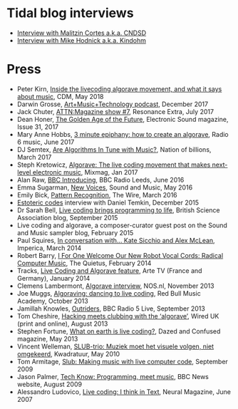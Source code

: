 <languages/>
= Tidal blog interviews =

* [http://blog.tidalcycles.org/cndsd/ Interview with Malitzin Cortes a.k.a. CNDSD]
* [http://blog.tidalcycles.org/kindohm-interview/ Interview with Mike Hodnick a.k.a. Kindohm]

= Press =

* Peter Kirn, [http://cdm.link/2018/05/inside-the-livecoding-algorave-movement-and-what-it-says-about-music/ Inside the livecoding algorave movement, and what it says about music], CDM, May 2018
* Darwin Grosse, [http://artmusictech.libsyn.com/podcast-210-alex-mclean Art+Music+Technology podcast], December 2017
* Jack Chuter, [http://www.attnmagazine.co.uk/features/12173 ATTN:Magazine show #7], Resonance Extra, July 2017
* Dean Honer, [https://slab.org/the-golden-age-of-the-future/ The Golden Age of the Future], Electronic Sound magazine, Issue 31, 2017
* Mary Anne Hobbs, [http://www.bbc.co.uk/programmes/p055hl4w 3 minute epiphany: how to create an algorave], Radio 6 music, June 2017
* DJ Semtex, [https://nationofbillions.com/are-algorithms-in-tune-with-music Are Algorithms In Tune with Music?], Nation of billions, March 2017
* Steph Kretowicz, [http://mixmag.net/feature/algorave Algorave: The live coding movement that makes next-level electronic music], Mixmag, Jan 2017
* Alan Raw, [http://slab.org/bbc-introducing-west-yorkshire/ BBC Introducing], BBC Radio Leeds, June 2016
* Emma Sugarman, [http://read.thesampler.org/2016/05/06/meet-the-new-voices-2016-alex-mclean-talks-coding-and-aliases/ New Voices], Sound and Music, May 2016
* Emily Bick, [http://slab.org/interview-in-the-wire-magazine/ Pattern Recognition], The Wire, March 2016
* [http://esoteric.codes/post/135188341128/interview-with-alex-mclean Estoteric codes] interview with Daniel Temkin, December 2015
* Dr Sarah Bell, [http://www.britishscienceassociation.org/blog/live-coding-brings-programming-to-life-an-interview-with-alex-mac Live coding brings programming to life],  British Science Association blog, September 2015
* Live coding and algorave, a composer-curator guest post on the Sound and Music sampler blog, February 2015
* Paul Squires, [http://www.imperica.com/en/in-conversation-with/in-conversation-with-kate-sicchio-and-alex-mclean In conversation with&#8230; Kate Sicchio and Alex McLean], Imperica, March 2014
* Robert Barry, [http://thequietus.com/articles/14405-black-midi-algorave I For One Welcome Our New Robot Vocal Cords: Radical Computer Music], The Quietus, February 2014
* Tracks, [http://www.youtube.com/watch?v=X_NQKPH91kM Live Coding and Algorave feature], Arte TV (France and Germany), January 2014
* Clemens Lambermont, [http://www.youtube.com/watch?v=xh8b-XH2kqM&amp;list=UU-id0vwQoAUYBNCm0nmaqQw Algorave interview], NOS.nl, November 2013
* Joe Muggs, [http://www.redbullmusicacademy.com/magazine/algoraving-dancing-to-coding Algoraving: dancing to live coding], Red Bull Music Academy, October 2013
* Jamillah Knowles, [http://www.bbc.co.uk/programmes/p02swmfb Outriders], BBC Radio 5 Live, September 2013
* Tom Cheshire, [http://www.wired.co.uk/magazine/archive/2013/09/play/algorave Hacking meets clubbing with the ‘algorave’], Wired UK (print and online), August 2013
* Stephen Fortune, [http://www.dazeddigital.com/artsandculture/article/16150/1/what-on-earth-is-livecoding What on earth is live coding?], Dazed and Confused magazine, May 2013
* Vincent Welleman, [http://www.kwadratuur.be/interviews/detail/slub-trio/#.UxgrAjxdX1c SLUB-trio: Muziek moet het visuele volgen, niet omgekeerd], Kwadratuur, May 2010
* Tom Armitage, [http://www.wired.co.uk/news/archive/2009-09/25/making-music-with-live-computer-code- Slub: Making music with live computer code], September 2009
* Jason Palmer, [http://news.bbc.co.uk/1/hi/technology/8221235.stm Tech Know: Programming, meet music], BBC News website, August 2009
* Alessandro Ludovico, [http://yaxu.org/neural-interview-on-live-codin/ Live coding: I think in Text], Neural Magazine, June 2007